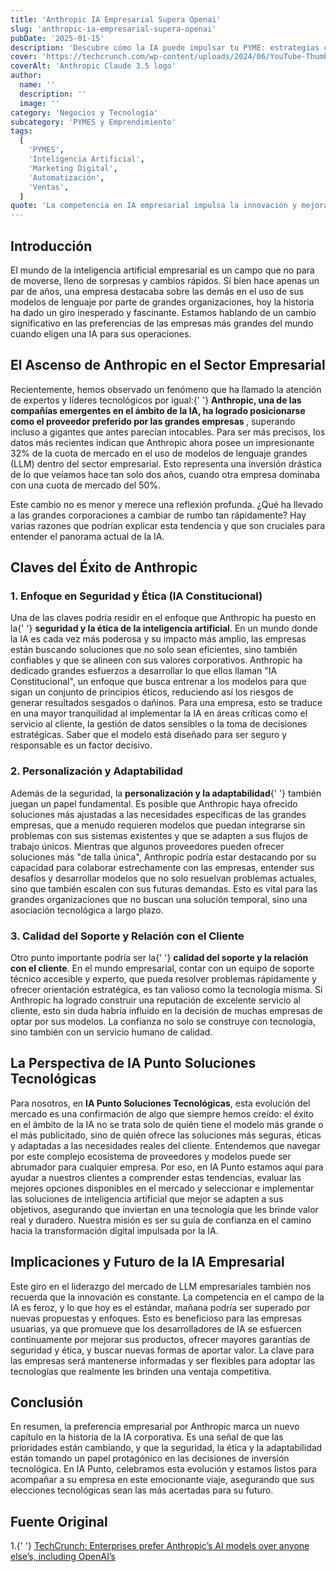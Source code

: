 ```yaml
---
title: 'Anthropic IA Empresarial Supera Openai'
slug: 'anthropic-ia-empresarial-supera-openai'
pubDate: '2025-01-15'
description: 'Descubre cómo la IA puede impulsar tu PYME: estrategias concretas de marketing, automatización y datos para aumentar ventas.'
cover: 'https://techcrunch.com/wp-content/uploads/2024/06/YouTube-Thumb-Text-2-3.png?w=1024'
coverAlt: 'Anthropic Claude 3.5 logo'
author:
  name: ''
  description: ''
  image: ''
category: 'Negocios y Tecnología'
subcategory: 'PYMES y Emprendimiento'
tags:
  [
    'PYMES',
    'Inteligencia Artificial',
    'Marketing Digital',
    'Automatización',
    'Ventas',
  ]
quote: 'La competencia en IA empresarial impulsa la innovación y mejora los servicios. — Sergio Rondón'
---
```

<h2 id="introduccion">Introducción</h2>

<p>
  El mundo de la inteligencia artificial empresarial es un campo que no para de
  moverse, lleno de sorpresas y cambios rápidos. Si bien hace apenas un par de
  años, una empresa destacaba sobre las demás en el uso de sus modelos de
  lenguaje por parte de grandes organizaciones, hoy la historia ha dado un giro
  inesperado y fascinante. Estamos hablando de un cambio significativo en las
  preferencias de las empresas más grandes del mundo cuando eligen una IA para
  sus operaciones.
</p>

<h2 id="el-ascenso-de-anthropic-en-el-sector-empresarial">
  El Ascenso de Anthropic en el Sector Empresarial
</h2>

<p>
  Recientemente, hemos observado un fenómeno que ha llamado la atención de
  expertos y líderes tecnológicos por igual:{' '}
  <strong>
    Anthropic, una de las compañías emergentes en el ámbito de la IA, ha logrado
    posicionarse como el proveedor preferido por las grandes empresas
  </strong>
  , superando incluso a gigantes que antes parecían intocables. Para ser más
  precisos, los datos más recientes indican que Anthropic ahora posee un
  impresionante 32% de la cuota de mercado en el uso de modelos de lenguaje
  grandes (LLM) dentro del sector empresarial. Esto representa una inversión
  drástica de lo que veíamos hace tan solo dos años, cuando otra empresa
  dominaba con una cuota de mercado del 50%.
</p>

<p>
  Este cambio no es menor y merece una reflexión profunda. ¿Qué ha llevado a las
  grandes corporaciones a cambiar de rumbo tan rápidamente? Hay varias razones
  que podrían explicar esta tendencia y que son cruciales para entender el
  panorama actual de la IA.
</p>

<h2 id="claves-del-exito-de-anthropic">Claves del Éxito de Anthropic</h2>

<h3 id="1-enfoque-en-seguridad-y-etica-ia-constitucional">
  1. Enfoque en Seguridad y Ética (IA Constitucional)
</h3>

<p>
  Una de las claves podría residir en el enfoque que Anthropic ha puesto en la{' '}
  <strong>seguridad y la ética de la inteligencia artificial</strong>. En un
  mundo donde la IA es cada vez más poderosa y su impacto más amplio, las
  empresas están buscando soluciones que no solo sean eficientes, sino también
  confiables y que se alineen con sus valores corporativos. Anthropic ha
  dedicado grandes esfuerzos a desarrollar lo que ellos llaman "IA
  Constitucional", un enfoque que busca entrenar a los modelos para que sigan un
  conjunto de principios éticos, reduciendo así los riesgos de generar
  resultados sesgados o dañinos. Para una empresa, esto se traduce en una mayor
  tranquilidad al implementar la IA en áreas críticas como el servicio al
  cliente, la gestión de datos sensibles o la toma de decisiones estratégicas.
  Saber que el modelo está diseñado para ser seguro y responsable es un factor
  decisivo.
</p>

<h3 id="2-personalizacion-y-adaptabilidad">
  2. Personalización y Adaptabilidad
</h3>

<p>
  Además de la seguridad, la <strong>personalización y la adaptabilidad</strong>{' '}
  también juegan un papel fundamental. Es posible que Anthropic haya ofrecido
  soluciones más ajustadas a las necesidades específicas de las grandes
  empresas, que a menudo requieren modelos que puedan integrarse sin problemas
  con sus sistemas existentes y que se adapten a sus flujos de trabajo únicos.
  Mientras que algunos proveedores pueden ofrecer soluciones más "de talla
  única", Anthropic podría estar destacando por su capacidad para colaborar
  estrechamente con las empresas, entender sus desafíos y desarrollar modelos
  que no solo resuelvan problemas actuales, sino que también escalen con sus
  futuras demandas. Esto es vital para las grandes organizaciones que no buscan
  una solución temporal, sino una asociación tecnológica a largo plazo.
</p>

<h3 id="3-calidad-del-soporte-y-relacion-con-el-cliente">
  3. Calidad del Soporte y Relación con el Cliente
</h3>

<p>
  Otro punto importante podría ser la{' '}
  <strong>calidad del soporte y la relación con el cliente</strong>. En el mundo
  empresarial, contar con un equipo de soporte técnico accesible y experto, que
  pueda resolver problemas rápidamente y ofrecer orientación estratégica, es tan
  valioso como la tecnología misma. Si Anthropic ha logrado construir una
  reputación de excelente servicio al cliente, esto sin duda habría influido en
  la decisión de muchas empresas de optar por sus modelos. La confianza no solo
  se construye con tecnología, sino también con un servicio humano de calidad.
</p>

<h2 id="la-perspectiva-de-ia-punto-soluciones-tecnologicas">
  La Perspectiva de IA Punto Soluciones Tecnológicas
</h2>

<p>
  Para nosotros, en <strong>IA Punto Soluciones Tecnológicas</strong>, esta
  evolución del mercado es una confirmación de algo que siempre hemos creído: el
  éxito en el ámbito de la IA no se trata solo de quién tiene el modelo más
  grande o el más publicitado, sino de quién ofrece las soluciones más seguras,
  éticas y adaptadas a las necesidades reales del cliente. Entendemos que
  navegar por este complejo ecosistema de proveedores y modelos puede ser
  abrumador para cualquier empresa. Por eso, en IA Punto estamos aquí para
  ayudar a nuestros clientes a comprender estas tendencias, evaluar las mejores
  opciones disponibles en el mercado y seleccionar e implementar las soluciones
  de inteligencia artificial que mejor se adapten a sus objetivos, asegurando
  que inviertan en una tecnología que les brinde valor real y duradero. Nuestra
  misión es ser su guía de confianza en el camino hacia la transformación
  digital impulsada por la IA.
</p>

<h2 id="implicaciones-y-futuro-de-la-ia-empresarial">
  Implicaciones y Futuro de la IA Empresarial
</h2>

<p>
  Este giro en el liderazgo del mercado de LLM empresariales también nos
  recuerda que la innovación es constante. La competencia en el campo de la IA
  es feroz, y lo que hoy es el estándar, mañana podría ser superado por nuevas
  propuestas y enfoques. Esto es beneficioso para las empresas usuarias, ya que
  promueve que los desarrolladores de IA se esfuercen continuamente por mejorar
  sus productos, ofrecer mayores garantías de seguridad y ética, y buscar nuevas
  formas de aportar valor. La clave para las empresas será mantenerse informadas
  y ser flexibles para adoptar las tecnologías que realmente les brinden una
  ventaja competitiva.
</p>

<h2 id="conclusion">Conclusión</h2>

<p>
  En resumen, la preferencia empresarial por Anthropic marca un nuevo capítulo
  en la historia de la IA corporativa. Es una señal de que las prioridades están
  cambiando, y que la seguridad, la ética y la adaptabilidad están tomando un
  papel protagónico en las decisiones de inversión tecnológica. En IA Punto,
  celebramos esta evolución y estamos listos para acompañar a su empresa en este
  emocionante viaje, asegurando que sus elecciones tecnológicas sean las más
  acertadas para su futuro.
</p>

<h2 id="fuente-original">Fuente Original</h2>

<p>
  1.{' '}
  <a
    href="https://techcrunch.com/2025/07/31/enterprises-prefer-anthropics-ai-models-over-anyone-elses-including-openais/"
    target="_blank"
    rel="noopener noreferrer"
  >
    TechCrunch: Enterprises prefer Anthropic’s AI models over anyone else’s,
    including OpenAI’s
  </a>
</p>
